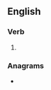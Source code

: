==English==

===Verb===
{{head|en|verb form}}

# {{en-past of|cradle}}

===Anagrams===
* {{anagrams|en|a=acddelr|cladder}}
